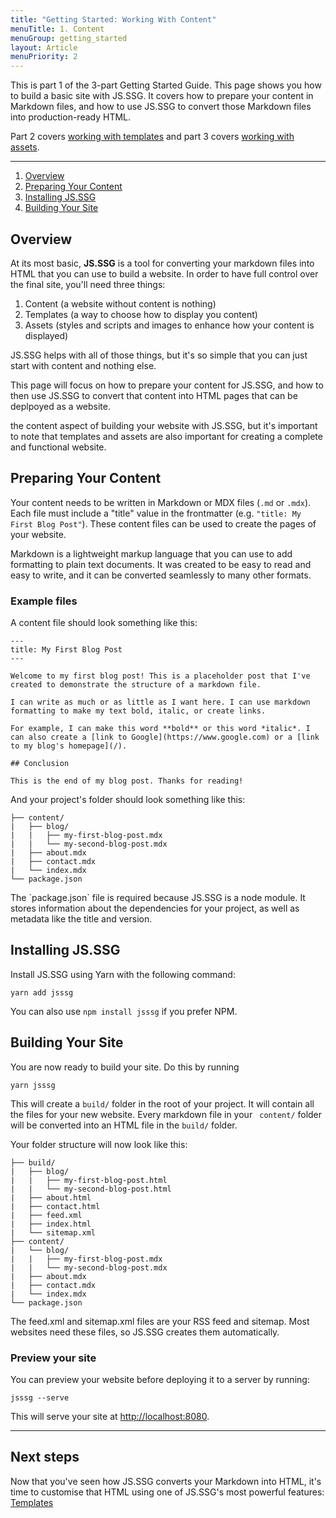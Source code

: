 ```yaml
---
title: "Getting Started: Working With Content"
menuTitle: 1. Content
menuGroup: getting_started
layout: Article
menuPriority: 2
---
```


This is part 1 of the 3-part Getting Started Guide. This page shows you how to build a basic site with JS.SSG. It covers how to prepare your content in Markdown files, and how to use JS.SSG to convert those Markdown files into production-ready HTML.

Part 2 covers [working with templates](/getting-started-templates) and part 3 covers [working with assets](/getting-started-assets).

---

1. [Overview](#overview)
2. [Preparing Your Content](#preparing-your-content)
3. [Installing JS.SSG](#installing-jsssg)
4. [Building Your Site](#building-your-site)

## Overview

At its most basic, **JS.SSG** is a tool for converting your markdown files into HTML that you can use to build a website. In order to have full control over the final site, you'll need three things:

1. Content (a website without content is nothing)
2. Templates (a way to choose how to display you content)
3. Assets (styles and scripts and images to enhance how your content is displayed)

JS.SSG helps with all of those things, but it's so simple that you can just start with content and nothing else.

This page will focus on how to prepare your content for JS.SSG, and how to then use JS.SSG to convert that content into HTML pages that can be deplpoyed as a website.

the content aspect of building your website with JS.SSG, but it's important to note that templates and assets are also important for creating a complete and functional website.

## Preparing Your Content

Your content needs to be written in Markdown or MDX files (`.md` or `.mdx`). Each file must include a "title" value in the frontmatter (e.g. `"title: My First Blog Post"`). These content files can be used to create the pages of your website.

<Callout title="What is Markdown">
    Markdown is a lightweight markup language that you can use to add formatting
    to plain text documents. It was created to be easy to read and easy to
    write, and it can be converted seamlessly to many other formats.
</Callout>

### Example files

A content file should look something like this:

```
---
title: My First Blog Post
---

Welcome to my first blog post! This is a placeholder post that I've created to demonstrate the structure of a markdown file.

I can write as much or as little as I want here. I can use markdown formatting to make my text bold, italic, or create links.

For example, I can make this word **bold** or this word *italic*. I can also create a [link to Google](https://www.google.com) or a [link to my blog's homepage](/).

## Conclusion

This is the end of my blog post. Thanks for reading!
```

And your project's folder should look something like this:

```
├── content/
|   ├── blog/
|   |   ├── my-first-blog-post.mdx
|   |   └── my-second-blog-post.mdx
|   ├── about.mdx
|   ├── contact.mdx
|   └── index.mdx
└── package.json
```

<Callout title="Why do you need a package.json file?">
    The `package.json` file is required because JS.SSG is a node module. It
    stores information about the dependencies for your project, as well as
    metadata like the title and version.
</Callout>

## Installing JS.SSG

Install JS.SSG using Yarn with the following command:

```
yarn add jsssg
```

You can also use `npm install jsssg` if you prefer NPM.

## Building Your Site

You are now ready to build your site. Do this by running

```
yarn jsssg
```

This will create a `build/` folder in the root of your project. It will contain all the files for your new website. Every markdown file in your ` content/` folder will be converted into an HTML file in the `build/` folder.

Your folder structure will now look like this:

```
├── build/
|   ├── blog/
|   |   ├── my-first-blog-post.html
|   |   └── my-second-blog-post.html
|   ├── about.html
|   ├── contact.html
|   ├── feed.xml
|   ├── index.html
|   └── sitemap.xml
├── content/
|   └── blog/
|   |   ├── my-first-blog-post.mdx
|   |   └── my-second-blog-post.mdx
|   ├── about.mdx
|   ├── contact.mdx
|   └── index.mdx
└── package.json
```

<Callout title="Sitemap and RSS feed">
    The feed.xml and sitemap.xml files are your RSS feed and sitemap. Most
    websites need these files, so JS.SSG creates them automatically.
</Callout>

### Preview your site

You can preview your website before deploying it to a server by running:

```
jsssg --serve
```

This will serve your site at [http://localhost:8080](http://localhost:8080).

---

## Next steps

Now that you've seen how JS.SSG converts your Markdown into HTML, it's time to customise that HTML using one of JS.SSG's most powerful features: [Templates](/getting-started-templates)
